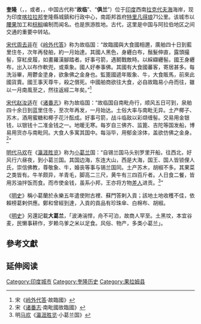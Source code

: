 {{Globalize}}
{{Infobox settlement
| name = 奎隆
| native_name = <!-- Please do not add any Indic script in this infobox, per WP:INDICSCRIPT policy. -->
| native_name_lang = ml
| other_name = Quilon <br> Coulão
| settlement_type = [[Metropolis|Metropolis]]
| image_skyline = Kollam Collage.jpg
| image_alt =
| image_caption = 从上顺时针：[[RP_Mall,_Kollam|RP Mall]] in [[Downtown_Kollam|Downtown Kollam]], [[Tangasseri_Lighthouse|Lighthouse]] in [[Tangasseri|Tangasseri]], [[British_Residency|British Residency]] in [[Asramam|Asramam]], [[Kollam_Junction_railway_station|Kollam Junction railway station]] and [[Kollam_MEMU_Shed|Kollam MEMU Shed]], Aerial view of [[Ashtamudi_Lake|Ashtamudi Lake]], [[Kollam_Port|Kollam Port]], [[Adventure_Park,_Kollam|Asramam Adventure Park]], Jalakeli Kendram near [[Kollam_Beach|Kollam Beach]]
| etymology = [[Black_pepper|Black pepper]]: ''kola'' ("black pepper")
| nickname = Prince of Arabian sea<br/ >Cashew Capital of the World<ref>{{cite web |url=https://www.thehindu.com/news/national/kerala/kollams-cashew-crunch/article23701507.ece |title=Kollam’s cashew crunch |publisher=The Hindu |date=2018-04-28 |accessdate=2018-08-10 |archive-date=2020-11-09 |archive-url=https://web.archive.org/web/20201109040434/https://www.thehindu.com/news/national/kerala/kollams-cashew-crunch/article23701507.ece |dead-url=no }}</ref>
| image_map = Location map India Kollam EN.svg
| mapsize = 250x200px
| map_alt =
| map_caption = 奎隆市在{{Link-en|奎隆大都會區|Kollam metropolitan area}}的位置
| pushpin_map = India Kerala#India
| pushpin_label_position = right
| pushpin_map_alt =
| pushpin_map_caption = 奎隆在[[喀拉拉邦|喀拉拉邦]]的位置
| coordinates      = {{coord|8.88|N|76.60|E|display=inline,title}}
| subdivision_type = 國家
| subdivision_name = {{flag|India}}
| subdivision_type1 = [[印度行政区划|地區]]
| subdivision_name1 = [[南印度|南印度]]
| subdivision_type2 = [[印度的邦和中央直辖区|邦]]
| subdivision_name2 = [[喀拉拉邦|喀拉拉邦]]
| subdivision_type3 = [[印度县级行政区划|縣]]
| subdivision_name3 = [[果拉姆縣|果拉姆縣]]
| subdivision_type4 = 曾用名
| subdivision_name4 = Quilon, Coulão
| subdivision_type5 = 本地語言
| subdivision_name5 = [[马拉雅拉姆语|马拉雅拉姆语]]
| established_title = 建立
| established_date = 1099
| founder = [[Rama_Varma_Kulashekhara|Rama Varma Kulashekhara]]
| parts_style                = para
| parts                      = <u>7 Zones</u>
| p1                         = <br>Central Zone-1
| p2                         = Central Zone-2
| p3                         = [[Eravipuram|Eravipuram]]
| p4                         = [[Vadakkevila|Vadakkevila]]
| p5                         = [[Sakthikulangara|Sakthikulangara]]
| p6                         = [[Kilikollur|Kilikollur]]
| p7                         = [[Thrikkadavoor|Thrikkadavoor]]
| leader_party = [[Communist_Party_of_India_(Marxist)|<small>''CPI(M)''</small>]]
| government_type = [[Mayor–council_government|Mayor–Council]]
| governing_body = [[Kollam_Municipal_Corporation|Kollam Municipal Corporation]]
| leader_title = 市長
| leader_name = [[V._Rajendrababu|V. Rajendrababu]]
| leader_title1 = [[City_council|City council]]
| leader_name1 = {{collapsible list|bullets=yes
 | title = Members
 | 1 = Vijaya Francis - Deputy Mayor
 }}
| leader_title2 = [[Member_of_Parliament_(India)|MP]]
| leader_name2 = [[N.K._Premachandran|N.K Premachandran]]
| leader_title3 = [[Kollam_City_Police|City Police Commissioner]]
| leader_name3 =  Merin Joseph IPS
| unit_pref = Metric
| area_footnotes =
| area_rank = 5 (only Corporation area)
| area_total_km2 = 73.03
| area_land_km2 =
| area_water_km2 =
| elevation_footnotes =
| elevation_m = 3
| population_total = 397,419
| population_footnotes = <ref>{{cite web | url=http://censusindia.gov.in/PopulationFinder/Population_Finder.aspx | format=PDF | title=Population Finder - Census of India 2011 | publisher=Government of India | access-date=2019-07-09 | archive-url=https://web.archive.org/web/20131005084213/http://censusindia.gov.in/PopulationFinder/Population_Finder.aspx | archive-date=2013-10-05 | dead-url=yes }}</ref><ref>{{cite web | url=http://lsgkerala.in/thrikkadavoorpanchayat/general-information/ | format=PDF | title=Thrikkadavoor panchayath | publisher=Government of Kerala | accessdate=2019-07-09 | archive-date=2015-06-12 | archive-url=https://web.archive.org/web/20150612055856/http://lsgkerala.in/thrikkadavoorpanchayat/general-information/ | dead-url=yes }}</ref><ref name=census>{{Cite web |url=http://www.censusindia.net/results/data/ker_uatowns.PDF |title=Census March 1, 2001 (via archive.org) |access-date=2007-09-27 |archive-date=2007-09-27 |archive-url=https://web.archive.org/web/20070927004314/http://www.censusindia.net/results/data/ker_uatowns.PDF |dead-url=no }}</ref>
| population_as_of = 2011
| population_rank = [[List_of_Kerala_cities_by_population|4]] ([[List_of_million-plus_agglomerations_in_India|49th IN]])
| population_density_km2 = auto
| population_metro = 1351000
| population_metro_footnotes =<ref>{{cite web|url=http://www.demographia.com/db-worldua.pdf|title=Demographia World Urban Areas|publisher=Demographia|accessdate=2016-04-23|archive-date=2020-02-07|archive-url=https://web.archive.org/web/20200207210003/http://www.demographia.com/db-worldua.pdf|dead-url=yes}}</ref>
| population_demonym = Kollamite, Kollathukaaran, Kollamkaran
| demographics_type1 = 語言
| demographics1_title1 = 官方
| demographics1_info1 = [[Malayalam_language|Malayalam]]<br />[[English_language|English]]
| timezone1 = [[Indian_Standard_Time|IST]]
| utc_offset1 = +5:30
| postal_code_type = [[Postal_Index_Number|PIN]]
| postal_code = 691 XXX
| area_code_type = Telephone code
| area_code = '''Kollam-91-474
| registration_plate = '''Kollam:''' '''[[List_of_RTO_districts_in_India#KL—Kerala|KL]]-02'''
| blank2_name_sec2 = Literacy
| blank2_info_sec2 = 91.18%<ref name=Cities1Lakhandabove>{{cite web | url=http://www.censusindia.gov.in/2011-prov-results/paper2/data_files/India2/Table_2_PR_Cities_1Lakh_and_Above.pdf | format=PDF | title=Provisional Population Totals, Census of India 2011; Cities having population 1 lakh and above | publisher=Office of the Registrar General & Census Commissioner, India | accessdate=2019-07-09 | archive-date=2012-05-07 | archive-url=https://web.archive.org/web/20120507135928/http://www.censusindia.gov.in/2011-prov-results/paper2/data_files/India2/Table_2_PR_Cities_1Lakh_and_Above.pdf | dead-url=no }}</ref>
| website = {{URL|www.kollam.nic.in}}
| blank_name_sec2           = [[Human_Development_Index|HDI]]
| blank_info_sec2           = <span style="color:#090">High</span>
| blank3_name_sec2 = [[UN/LOCODE|UN/LOCODE]]
| blank3_info_sec2 = '''IN QUI<br/ >IN KUK'''
| footnotes =
}}
{{OSM Location map
|lat = 8.886
|lon = 76.595
|zoom = 11
|width = 275
|height = 400

|minimap = yes 
|mini-width=
|mini-height=
|minipog-x=
|minipog-y=
|scalemark =180

|mark-lat = 8.886
|mark-lon = 76.595
|mark-title = Kollam Junction railway station
|label = Kollam railway station
|label-size=10| label-color=#B00000
|label-pos = right <!-- top | bottom | right | left-->

|mark-lat1 = 8.875833
|mark-lon1 = 76.643528
|mark-title1 = Travancore Medicity Medical College
|label1 = Medicity |labela1=Medical College
|label-size1=10| label-color1=#B00000
|label-pos1 = right <!-- top | bottom | right | left-->

|mark-lat2 = 8.891826
|mark-lon2 = 76.585269
|mark-title2 = Kollam KSWTD Ferry Terminal
|label2 = KSWTD Boat Jetty
|label-pos2 = left <!-- top | bottom | right | left-->

|mark-lat3 = 8.891194
|mark-lon3 = 76.585128
|mark-title3 = Kollam KSRTC Bus Station
|label3 = KSRTC Bus Station
|label-pos3 = top <!-- top | bottom | right | left-->

|mark-lat4 = 8.880691
|mark-lon4 = 76.565955
|mark-title4 = Tangasseri Lighthouse
|label4 = Tangasseri Lighthouse
|label-pos4 = left <!-- top | bottom | right | left-->

|mark-lat5 = 8.894
|mark-lon5 = 76.593
|mark-title5 = Asramam Helipad
|label5 = Asramam Helipad
|label-pos5 = right <!-- top | bottom | right | left-->

|mark-lat6 = 8.881899
|mark-lon6 = 76.573781
|mark-title6 = Kollam Port
|label6 = Kollam Port
|label-pos6 = bottom <!-- top | bottom | right | left-->

|mark-lat7 = 8.867389
|mark-lon7 = 76.623444
|mark-title7 = Eravipuram Railway Station
|label7 = Eravipuram Railway Station
|label-pos7 = left <!-- top | bottom | right | left-->

|mark-lat8 = 8.936596 
|mark-lon8 = 76.541247
|mark-title8 = Neendakara Harbour
|label8 = Neendakara Harbour
|label-pos8 = right <!-- top | bottom | right | left-->

|mark-lat9 = 8.990285
|mark-lon9 = 76.615271
|mark-title9 = Munroe Island
|label9 = Munroe Island
|label-pos9 = right <!-- top | bottom | right | left-->
}}
'''奎隆'''（{{Lang-en|Kollam}}，{{Lang-pt|Coulão}}，{{lang-hi|कोल्लम}}或者{{lang|hi|क्विलोन}}，{{lang-ml|കൊല്ലം}}，中国古代称“'''故临'''”、“'''俱兰'''”）位于[[印度|印度]]西南[[拉克代夫海|拉克代夫海]]海岸，现为印度[[喀拉拉邦|喀拉拉邦]]奎隆縣城鎮和行政中心，南距邦首府[[特里凡得琅|特里凡得琅]]71公里。该城市以[[腰果|腰果]]加工和[[棕榈|棕榈]]编制而闻名。也是旅游胜地。古代，这里是中国与阿拉伯地区之间交通的重要中转站。

[[宋|宋代]][[周去非|周去非]]在《[[岭外代答|岭外代答]]》称为故临国：“故臨國與大食國相邇，廣舶四十日到藍里住冬，次年再發舶，約一月始達。其國人黑色，身纒白布，鬚髮伸直，露頭撮髻，穿紅皮履，如畫羅漢腳踏者。好事弓箭，遇鬭戰敵時。以綵纈纒髻。國王身纒布，出入以布作軟兜，或乘象。國人好奉事佛。其國有大食國蕃客，寄居甚多。每洗浴畢，用鬱金塗身，欲象佛之金身也。監篦國遞年販象、牛，大食販馬，前來此國貨賣。國王事天尊牛，殺之償死。中國舶商欲往大食，必自故臨易小舟而往，雖以一月南風至之，然往返經二年矣。”<ref>宋《[[岭外代答|岭外代答]]·故臨國》</ref> 

[[宋|宋代]][[赵汝适|赵汝适]]在《[[诸番志|诸番志]]》称为故临国：“故临国自南毗舟行，顺风五日可到，泉舶四十余日到蓝里住冬，至次年再发，一月始达。土俗大率与南毗无异。土产椰子、苏木，酒用蜜糖和椰子花汁酝成。好事弓箭，战斗临敌以彩缬缠髻。交易用金银钱，以银钱十二准金钱之一。地暖无寒。每岁自三佛齐、监篦、吉陀等国发船，博易用货亦与南毗同。大食人多寓其国中。每浴毕，用郁金涂体，盖欲仿佛之金身。<ref>宋《[[诸番志|诸番志]]·南毗國故臨國》</ref>”

[[明代|明代]][[马欢|马欢]]在《[[瀛涯胜览|瀛涯胜览]]》称为[[小葛兰|小葛兰]]国：“自锡兰国马头别罗里开船，往西北，好风行六昼夜，到小葛兰国。其国边海，东连大山，西是大海，国王、国人皆锁俚人氏，崇信佛教，尊敬象、牛，婚丧等事与锡兰国同。土产苏木，胡椒不多。其果菜之类皆有。牛羊颇异，羊青毛，脚高二三尺，黄牛有三四百斤者。人日食二餐，皆用苏油拌饭而食。而市使金钱，虽系小邦，王亦将方物[[差人|差人]]进贡。<ref>明[[马欢|马欢]]《[[瀛涯胜览|瀛涯胜览]]·小葛兰国》</ref>”

《[[明史|明史]]》稱小葛蘭於永樂五年遣使附古裡、蘇門答剌入貢；該地土地收穫不佳，依賴榜葛剌供應。鄭和曾經到達，入貢的貢品有珍珠傘、白棉布、胡椒。

《[[明史|明史]]》另還記載'''大葛兰'''，「波涛湍悍，舟不可泊，故商人罕至。土黑坟，本宜谷麦，民懒事耕作，岁赖乌爹之米以足食。风俗、物产，多类小葛兰」。

==參考文獻==

{{Reflist}}

== 延伸阅读 ==
{{Wikisource further reading}}

{{Authority control}}
{{DEFAULTSORT: Kollam}}
[[Category:印度城市|Category:印度城市]]
[[Category:奎隆历史|Category:奎隆历史]]
[[Category:果拉姆县|Category:果拉姆县]]